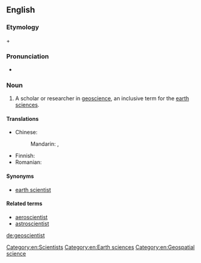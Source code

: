 ==English==

===Etymology===

{{term|geo-|lang=en}} + {{term|scientist|lang=en}}

===Pronunciation===
* {{a|US}} {{IPA|ˌdʒioʊˈsaɪəntɪst}}

===Noun===
{{en-noun}}

# A scholar or researcher in [[geoscience]], an inclusive term for the [[earth sciences]].

====Translations====
{{trans-top|scholar in geoscience}}
* Chinese:
*: Mandarin: {{t|cmn|地球科學家|sc=Hani}}, {{t|cmn|地球科学家|tr=dìqiú kēxuéjiā|sc=Hani}}
{{trans-mid}}
* Finnish: {{t|fi|geotieteilijä}}
* Romanian: {{t+|ro|geograf}}
{{trans-bottom}}

====Synonyms====
* [[earth scientist]]

====Related terms====
* [[aeroscientist]]
* [[astroscientist]]

[[Category:en:Scientists]]
[[Category:en:Earth sciences]]
[[Category:en:Geospatial science]]

[[de:geoscientist]]